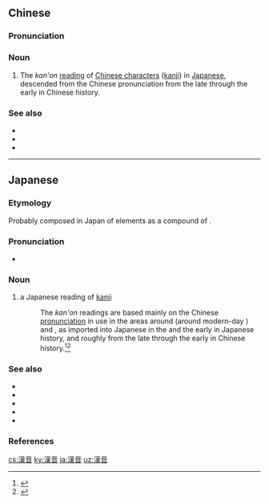 {{also|汉音}}
==Chinese==
{{zh-forms|s=汉音}}
{{wikipedia|lang=zh}}

===Pronunciation===
{{zh-pron
|m=hànyīn
|c=hon3 jam1
|cat=n
}}

===Noun===
{{zh-noun}}

# {{lb|zh|Japan}} The ''kan'on'' [[reading]] of [[Chinese character]]s ([[kanji]]) in [[Japanese]], descended from the Chinese pronunciation from the late {{w|Tang Dynasty}} through the early {{w|Song Dynasty}} in Chinese history.

===See also===
* {{zh-l|吳音}}
* {{zh-l|宋音}}
* {{zh-l|唐音}}

----

==Japanese==
<div style="float:right;">
{{wikipedia|lang=ja}}
{{wikipedia|Kan-on}}
</div>
{{ja-kanjitab|かん|おん|yomi=o}}

===Etymology===
Probably composed in Japan of {{etyl|ltc|ja|sort=かんおん}} elements as a compound of {{compound|lang=ja|sort=かんおん|漢|tr1=kan|t1=Han Chinese|音|tr2=on|t2=sound}}.

===Pronunciation===
{{ja-pron|y=go|かんおん|acc=1|acc_ref=NHK,DJR|acc2=0|acc2_ref=NHK,DJR}}
* {{homophone|lang=ja|sort=かんおん|幹音|感恩}}

===Noun===
{{ja-noun|かんおん}}

# a Japanese reading of [[kanji]]
#: The ''kan'on'' readings are based mainly on the Chinese [[pronunciation]] in use in the areas around {{w|Chang'an}} (around modern-day {{w|Xi'an}}) and {{w|Henan}}, as imported into Japanese in the {{w|Nara period}} and the early {{w|Heian period}} in Japanese history, and roughly from the late {{w|Tang Dynasty}} through the early {{w|Song Dynasty}} in Chinese history.<ref name="DJR">{{R:Daijirin}}</ref><ref name="KDJ">{{R:Kokugo Dai Jiten}}</ref>

===See also===
* {{ja-r|訓読み|くんよみ}}
* {{ja-r|音読み|おんよみ}}
* {{ja-r|呉音|ご.おん}}
* {{ja-r|宋音|そうおん}}
* {{ja-r|唐音|とうおん}}

===References===
<references/>

[[cs:漢音]]
[[ky:漢音]]
[[ja:漢音]]
[[uz:漢音]]